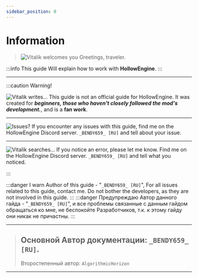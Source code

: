 ```yaml
---
sidebar_position: 0
---
```


# Information

> ![Vitalik welcomes you](.resourses/Vitalik_Hello.gif) Greetings, traveler.

:::info This guide
Will explain how to work with **HollowEngine**.
:::

***

:::caution Warning!

![Vitalik writes...](.resourses/Vitalik_Pinding.gif) This guide is not an official guide for HollowEngine. It was created for _**beginners, those who haven't closely followed the mod's development.**_, and is a **fan work**.

***

![Issues?](.resourses/Vitalik_Hmm.gif) If you encounter any issues with this guide, find me on the HollowEngine Discord server. `_BENDY659_ [RU]` and tell about your issue.

***

![Vitalik searches...](.resourses/Vitalik_Search.gif) If you notice an error, please let me know. Find me on the HollowEngine Discord server. `_BENDY659_ [RU]` and tell what you noticed.

:::

:::danger I warn
 Author of this guide - "`_BENDY659_ [RU]`", For all issues related to this guide, contact me. Do not bother the developers, as they are not involved in this guide.
:::
:::danger Предупреждаю
 Автор данного гайда - "`_BENDY659_ [RU]`", и все проблемы связанные с данным гайдом обращаться ко мне, не беспокойте Разработчиков, т.к. к этому гайду они никак не причастны.
:::

---

> Основной Автор документации: `_BENDY659_  [RU]`.
> ---
> Второстепенный автор: `AlgorithmicHorizon`

---
